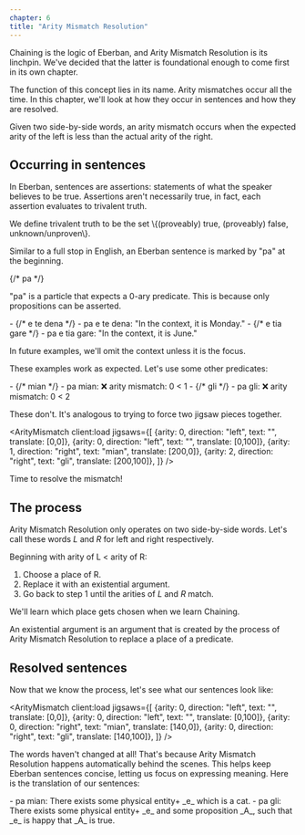 ```yaml
---
chapter: 6
title: "Arity Mismatch Resolution"
---
```



Chaining is the logic of Eberban, and Arity Mismatch Resolution is its linchpin.
We've decided that the latter is foundational enough to come first in its own
chapter.

The function of this concept lies in its name. Arity mismatches occur all the
time. In this chapter, we'll look at how they occur in sentences and how they are
resolved.

<Info type="jargon" title="Arity mismatch">
Given two side-by-side words, an arity mismatch occurs when the expected arity
of the left is less than the actual arity of the right.
</Info>

## Occurring in sentences

In Eberban, sentences are assertions: statements of what the speaker believes to
be true. Assertions aren't necessarily true, in fact, each assertion evaluates
to trivalent truth.

<Info type="jargon" title="Trivalent truth">
We define trivalent truth to be the set \{(proveably) true,
(proveably) false, unknown/unproven\}.
</Info>

Similar to a full stop in English, an Eberban sentence is marked by "pa" at the
beginning.

<div class="mt-6 pl-4"><DictEntry client:load id="awzbv8iu8c" /></div> {/* pa */}

"pa" is a particle that expects a 0-ary predicate. This is because
only propositions can be asserted.

<Info type="examples">
- <DictEntry client:load id="gvgo57y1k1" /> {/* e te dena */}
- pa e te dena: "In the context, it is Monday."
- <DictEntry client:load id="wzfiy3huwo" /> {/* e tia gare */}
- pa e tia gare: "In the context, it is June."

In future examples, we'll omit the context unless it is the focus.
</Info>

These examples work as expected. Let's use some other predicates:

<Info type="examples">
- <DictEntry client:load id="vgeqteao1c" /> {/* mian */}
- pa mian: ❌ arity mismatch: 0 < 1
- <DictEntry client:load id="r7wbdwqgm0" /> {/* gli */}
- pa gli: ❌ arity mismatch: 0 < 2
</Info>

These don't. It's analogous to trying to force two jigsaw pieces together. 

<ArityMismatch client:load jigsaws={[
    {arity: 0, direction: "left", text: "", translate: [0,0]},
    {arity: 0, direction: "left", text: "", translate: [0,100]},
    {arity: 1, direction: "right", text: "mian", translate: [200,0]},
    {arity: 2, direction: "right", text: "gli", translate: [200,100]},
]} />

Time to resolve the mismatch!

## The process

Arity Mismatch Resolution only operates on two side-by-side words. Let's call
these words _L_ and _R_ for left and right respectively.

Beginning with arity of L < arity of R:

1. Choose a place of R.
1. Replace it with an existential argument.
1. Go back to step 1 until the arities of _L_ and _R_ match.

We'll learn which place gets chosen when we learn Chaining.

<Info type="jargon" title="Existential arguments">
An existential argument is an argument that is created by the process of Arity
Mismatch Resolution to replace a place of a predicate.
</Info>

## Resolved sentences

Now that we know the process, let's see what our sentences look like:

<ArityMismatch client:load jigsaws={[
    {arity: 0, direction: "left", text: "", translate: [0,0]},
    {arity: 0, direction: "left", text: "", translate: [0,100]},
    {arity: 0, direction: "right", text: "mian", translate: [140,0]},
    {arity: 0, direction: "right", text: "gli", translate: [140,100]},
]} />

The words haven't changed at all! That's because Arity Mismatch Resolution
happens automatically behind the scenes. This helps keep Eberban sentences
concise, letting us focus on expressing meaning. Here is the translation of our
sentences:

<Info type="examples">
- pa mian: There exists some physical entity+ _e_ which is a cat.
- pa gli: There exists some physical entity+ _e_ and some proposition _A_, such
that _e_ is happy that _A_ is true.
</Info>
